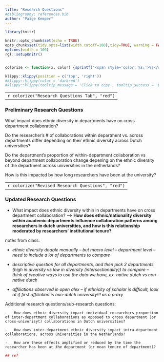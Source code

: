 ```yaml
---
title: "Research Questions"
#bibliography: references.bib
author: "Paige Kemper"
---
```


```r
library(knitr)

knitr::opts_chunk$set(echo = TRUE)
opts_chunk$set(tidy.opts=list(width.cutoff=100),tidy=TRUE, warning = FALSE, message = FALSE,comment = "#>", cache=TRUE, class.source=c("test"), class.output=c("test2"))
options(width = 100)
rgl::setupKnitr()


colorize <- function(x, color) {sprintf("<span style='color: %s;'>%s</span>", color, x) }


```


```r
klippy::klippy(position = c('top', 'right'))
#klippy::klippy(color = 'darkred')
#klippy::klippy(tooltip_message = 'Click to copy', tooltip_success = 'Done')
```



------------------------------------------------------------------------
`r colorize("Research Questions Tab", "red")`

------------------------------------------------------------------------

### **Preliminary Research Questions**
What impact does ethnic diversity in departments have on cross department collaboration?

Do the researcher’s # of collaborations within department vs. across departments differ depending on their ethnic diversity across Dutch universities? 

Do the department's proportion of within-department collaboration vs beyond department collaboration change depening on the ethnic diversity of the department across universities in the netherlands? 

How is this impacted by how long researchers have been at the university? 



------------------------------------------------------------------------
`r colorize("Revised Research Questions", "red")`

------------------------------------------------------------------------

### **Updated Research Questions**

-   What impact does ethnic diversity within in departments have on cross department collaboration? –\> **How does ethnic/nationality diversity within academic departments influence collaboration patterns among researchers in dutch universities, and how is this relationship moderated by researchers' institutional tenure?**

notes from class: 

-   _ethnic diversity doable manually -- but macro level -- department level -- need to include a lot of departments to compare _
 
-   _descriptive question for all departments, and then pick 2 departments (high in diversity vs low in diversity (intersectionality)) to compare -- think of creative ways to use the data we have, ex. native dutch vs non-native dutch_
 
-   _affiliations observed in open alex -- if ethnicity of scholar is difficult, look at if first affiliation is non-dutch university!!! as a proxy_ 
 

Additional research questions/sub-research questions:
 
    -   How does ethnic diversity impact individual researchers proportion of inter-department collaborations as opposed to cross department (or cross-univerisyt) collaborations in Dutch universities?

    -   How does inter-department ethnic diversity impact intra-department collaborations, across universities in the Netherlands?

    -   How are these effects amplified or reduced by the time the researcher has been at the department (or mean tenure of department)?


```r
## ref
```

